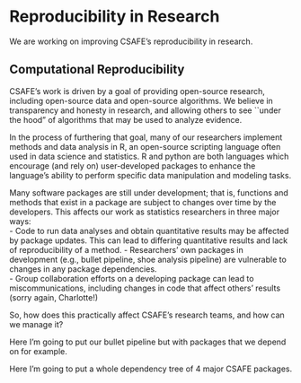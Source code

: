 # Reproducibility in Research  

We are working on improving CSAFE's reproducibility in research.  

## Computational Reproducibility  

CSAFE's work is driven by a goal of providing open-source research, including open-source data and open-source algorithms. We believe in transparency and honesty in research, and allowing others to see ``under the hood" of algorithms that may be used to analyze evidence.   

In the process of furthering that goal, many of our researchers implement methods and data analysis in R, an open-source scripting language often used in data science and statistics. R and python are both languages which encourage (and rely on) user-developed packages to enhance the language's ability to perform specific data manipulation and modeling tasks.  

Many software packages are still under development; that is, functions and methods that exist in a package are subject to changes over time by the developers. This affects our work as statistics researchers in three major ways:  
- Code to run data analyses and obtain quantitative results may be affected by package updates. This can lead to differing quantitative results and lack of reproducibility of a method. 
- Researchers' own packages in development (e.g., bullet pipeline, shoe analysis pipeline) are vulnerable to changes in any package dependencies.  
- Group collaboration efforts on a developing package can lead to miscommunications, including changes in code that affect others' results (sorry again, Charlotte!)  


So, how does this practically affect CSAFE's research teams, and how can we manage it?  

Here I'm going to put our bullet pipeline but with packages that we depend on for example.  

Here I'm going to put a whole dependency tree of 4 major CSAFE packages.  


